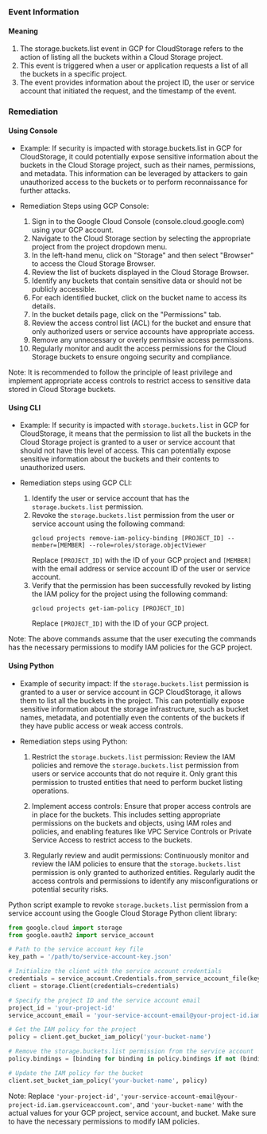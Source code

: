 
### Event Information

#### Meaning

1. The storage.buckets.list event in GCP for CloudStorage refers to the action of listing all the buckets within a Cloud Storage project.
2. This event is triggered when a user or application requests a list of all the buckets in a specific project.
3. The event provides information about the project ID, the user or service account that initiated the request, and the timestamp of the event.

### Remediation

#### Using Console

- Example: If security is impacted with storage.buckets.list in GCP for CloudStorage, it could potentially expose sensitive information about the buckets in the Cloud Storage project, such as their names, permissions, and metadata. This information can be leveraged by attackers to gain unauthorized access to the buckets or to perform reconnaissance for further attacks.

- Remediation Steps using GCP Console:
  1. Sign in to the Google Cloud Console (console.cloud.google.com) using your GCP account.
  2. Navigate to the Cloud Storage section by selecting the appropriate project from the project dropdown menu.
  3. In the left-hand menu, click on "Storage" and then select "Browser" to access the Cloud Storage Browser.
  4. Review the list of buckets displayed in the Cloud Storage Browser.
  5. Identify any buckets that contain sensitive data or should not be publicly accessible.
  6. For each identified bucket, click on the bucket name to access its details.
  7. In the bucket details page, click on the "Permissions" tab.
  8. Review the access control list (ACL) for the bucket and ensure that only authorized users or service accounts have appropriate access.
  9. Remove any unnecessary or overly permissive access permissions.
  10. Regularly monitor and audit the access permissions for the Cloud Storage buckets to ensure ongoing security and compliance.

Note: It is recommended to follow the principle of least privilege and implement appropriate access controls to restrict access to sensitive data stored in Cloud Storage buckets.

#### Using CLI

- Example: If security is impacted with `storage.buckets.list` in GCP for CloudStorage, it means that the permission to list all the buckets in the Cloud Storage project is granted to a user or service account that should not have this level of access. This can potentially expose sensitive information about the buckets and their contents to unauthorized users.

- Remediation steps using GCP CLI:
  1. Identify the user or service account that has the `storage.buckets.list` permission.
  2. Revoke the `storage.buckets.list` permission from the user or service account using the following command:
     ```
     gcloud projects remove-iam-policy-binding [PROJECT_ID] --member=[MEMBER] --role=roles/storage.objectViewer
     ```
     Replace `[PROJECT_ID]` with the ID of your GCP project and `[MEMBER]` with the email address or service account ID of the user or service account.
  3. Verify that the permission has been successfully revoked by listing the IAM policy for the project using the following command:
     ```
     gcloud projects get-iam-policy [PROJECT_ID]
     ```
     Replace `[PROJECT_ID]` with the ID of your GCP project.

Note: The above commands assume that the user executing the commands has the necessary permissions to modify IAM policies for the GCP project.

#### Using Python

- Example of security impact: If the `storage.buckets.list` permission is granted to a user or service account in GCP CloudStorage, it allows them to list all the buckets in the project. This can potentially expose sensitive information about the storage infrastructure, such as bucket names, metadata, and potentially even the contents of the buckets if they have public access or weak access controls.

- Remediation steps using Python:
  1. Restrict the `storage.buckets.list` permission: Review the IAM policies and remove the `storage.buckets.list` permission from users or service accounts that do not require it. Only grant this permission to trusted entities that need to perform bucket listing operations.
  
  2. Implement access controls: Ensure that proper access controls are in place for the buckets. This includes setting appropriate permissions on the buckets and objects, using IAM roles and policies, and enabling features like VPC Service Controls or Private Service Access to restrict access to the buckets.

  3. Regularly review and audit permissions: Continuously monitor and review the IAM policies to ensure that the `storage.buckets.list` permission is only granted to authorized entities. Regularly audit the access controls and permissions to identify any misconfigurations or potential security risks.

Python script example to revoke `storage.buckets.list` permission from a service account using the Google Cloud Storage Python client library:

```python
from google.cloud import storage
from google.oauth2 import service_account

# Path to the service account key file
key_path = '/path/to/service-account-key.json'

# Initialize the client with the service account credentials
credentials = service_account.Credentials.from_service_account_file(key_path)
client = storage.Client(credentials=credentials)

# Specify the project ID and the service account email
project_id = 'your-project-id'
service_account_email = 'your-service-account-email@your-project-id.iam.gserviceaccount.com'

# Get the IAM policy for the project
policy = client.get_bucket_iam_policy('your-bucket-name')

# Remove the storage.buckets.list permission from the service account
policy.bindings = [binding for binding in policy.bindings if not (binding.role == 'roles/storage.legacyBucketReader' and binding.members == [f'serviceAccount:{service_account_email}'])]

# Update the IAM policy for the bucket
client.set_bucket_iam_policy('your-bucket-name', policy)
```

Note: Replace `'your-project-id'`, `'your-service-account-email@your-project-id.iam.gserviceaccount.com'`, and `'your-bucket-name'` with the actual values for your GCP project, service account, and bucket. Make sure to have the necessary permissions to modify IAM policies.

